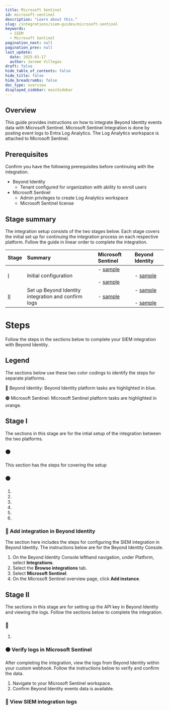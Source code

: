 ```yaml
---
title: Microsoft Sentinel
id: microsoft-sentinel
description: "Learn about this."
slug: /integrations/siem-guides/microsoft-sentinel
keywords:
  - SIEM
  - Microsoft Sentinel
pagination_next: null
pagination_prev: null
last_update:
  date: 2025-03-17
  author: Jerome Villegas
draft: false
hide_table_of_contents: false
hide_title: false
hide_breadcrumbs: false
doc_type: overview
displayed_sidebar: mainSidebar
---
```


## Overview

This guide provides instructions on how to integrate Beyond Identity events data with Microsoft Sentinel. Microsoft Sentinel Integration is done by posting event logs to Entra Log Analytics. The Log Analytics workspace is attached to Microsoft Sentinel.

## Prerequisites

Confirm you have the following prerequisites before continuing with the integration.

- Beyond Identity
    - Tenant configured for organization with ability to enroll users
- Microsoft Sentinel
    - Admin privileges to create Log Analytics workspace
    - Microsoft Sentinel license

## Stage summary

The integration setup consists of the two stages below. Each stage covers the initial set up for continuing the integration process on each respective platform. Follow the guide in linear order to complete the integration.

| Stage | Summary | Microsoft Sentinel | Beyond Identity |
| :---- | :---- | :---- | :---- |
| [I](#stage-i) | Initial configuration | - [sample](#-)<br></br>- [sample](#-) | - [sample](#-) |
| [II](#stage-ii) | Set up Beyond Identity integration and confirm logs | - [sample](#-) | - [sample](#-)<br></br>- [sample](#-) |

# Steps

Follow the steps in the sections below to complete your SIEM integration with Beyond Identity.

## Legend

The sections below use these two color codings to identify the steps for separate platforms.

🔵 Beyond Identity: Beyond Identity platform tasks are highlighted in blue.

🟠 Microsoft Sentinel: Microsoft Sentinel platform tasks are highlighted in orange.

## Stage I

The sections in this stage are for the intial setup of the integration between the two platforms.

### 🟠 

This section has the steps for covering the setup 

### 🟠 



1. 
2. 
3. 
4. 
5. 
6. 


### 🔵 Add integration in Beyond Identity

The section here includes the steps for configuring the SIEM integration in Beyond Identity. The instructions below are for the Beyond Identity Console.

1. On the Beyond Identity Console lefthand navigation, under Platform, select **Integrations**.
2. Select the **Browse integrations** tab.
3. Select **Microsoft Sentinel**.
4. On the Microsoft Sentinel overview page, click **Add instance**.

## Stage II

The sections in this stage are for setting up the API key in Beyond Identity and viewing the logs. Follow the sections below to complete the integration.

### 🔵 

1. 

### 🟠 Verify logs in Microsoft Sentinel

After completing the integration, view the logs from Beyond Identity within your custom webhook. Follow the instructions below to verify and confirm the data.

1. Navigate to your Microsoft Sentinel workspace.
2. Confirm Beyond Identity events data is available.



### 🔵 View SIEM integration logs

<ViewSiem />